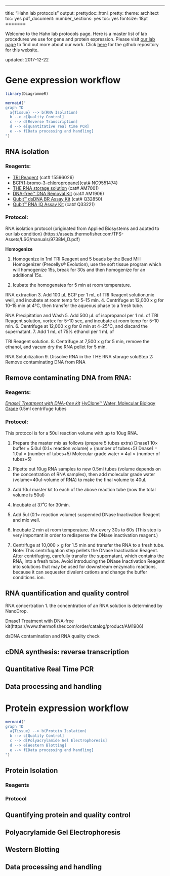 ---
title: "Hahn lab protocols"
output:
  prettydoc::html_pretty:
    theme: architect
    toc: yes
  pdf_document:
    number_sections: yes
    toc: yes
fontsize: 18pt
=======

Welcome to the Hahn lab protocols page. Here is a master list of lab procedures we use for gene and protein expression. Please visit [our lab page](http://entomology.ifas.ufl.edu/hahn/lab/) to find out more about our work. Click [here](https://github.com/adnguyen/Hahn_lab_protocols) for the github repository for this website.  

updated: 2017-12-22  

# Gene expression workflow   

```r
library(DiagrammeR)

mermaid("
graph TD
  a{Tissue} --> b(RNA Isolation) 
  b --> c[Quality Control] 
  c --> d[Reverse Transcription] 
  d --> e[quantitative real time PCR]
  e --> f[Data processing and handling]
")
```
## RNA isolation  

### Reagents:  

* [TRI Reagent](https://www.thermofisher.com/order/catalog/product/15596026) (cat# 15596026)
* [BCP(1-bromo-3-chloropropane)](https://www.fishersci.com/shop/products/bcp-47/nc9551474#?keyword=BCP)(cat# NC9551474)
* [THE RNA storage solution](https://www.thermofisher.com/order/catalog/product/AM7001) (cat# AM7001)
* [DNA-free™ DNA Removal Kit](https://www.thermofisher.com/order/catalog/product/AM1906) (cat# AM1906)
* [Qubit™ dsDNA BR Assay Kit](https://www.thermofisher.com/order/catalog/product/Q32850) (cat# Q32850)
* [Qubit™ RNA IQ Assay Kit](https://www.thermofisher.com/order/catalog/product/Q33221?SID=srch-srp-Q33221) (cat# Q33221)

### Protocol: 

RNA isolation protocol (originated from Applied Biosystems and adpted to our lab condition) (https://assets.thermofisher.com/TFS-Assets/LSG/manuals/9738M_D.pdf)

**Homogenize**   

1. Homogenize in 1ml TRI Reagent and 5 beads by the Bead Mill Homogenizer (Precellys® Evolution), use the soft tissue program which will homogenize 15s, break for 30s and then homogenize for an additional 15s.   

2. Icubate the homogenates for 5 min at room temperature.   

RNA extraction
3. Add 100 μL BCP per 1 mL of TRI Reagent solution,mix well, and incubate at room temp for 5–15 min.
4. Centrifuge at 12,000 x g for 10–15 min at 4°C, then transfer the aqueous phase to a fresh tube.

RNA Precipitation and Wash 
5. Add 500 μL of isopropanol per 1 mL of
TRI Reagent solution, vortex for 5–10 sec, and
incubate at room temp for 5–10 min.
6. Centrifuge at 12,000 x g for 8 min at 4–25°C, and
discard the supernatant.
7. Add 1 mL of 75% ethanol per 1 mL of

TRI Reagent solution.
8. Centrifuge at 7,500 x g for 5 min, remove the ethanol,
and vacum dry the RNA pellet for 5 min.

RNA Solubilization 
9. Dissolve RNA in the THE RNA storage soluStep 2: Remove contaminating DNA from RNA


## Remove contaminating DNA from RNA:
### Reagents:

*[Dnase1 Treatment with DNA-free kit](https://www.thermofisher.com/order/catalog/product/AM1906) 
*[HyClone™ Water, Molecular Biology Grade](https://www.fishersci.com/shop/products/hyclone-water-molecular-biology-grade-6/p-7058038#?keyword=molecular+grade+water)
0.5ml centrifuge tubes


### Protocol:
This protocol is for a 50ul reaction volume with up to 10ug RNA.

1.	Prepare the master mix as follows (prepare 5 tubes extra)
Dnase1 10× buffer       = 5.0ul (0.1× reaction volume) × (number of tubes+5)
Dnase1                        = 1.0ul × (number of tubes+5)
Molecular grade water = 4ul × (number of tubes+5)
2.	Pipette out 10ug RNA samples to new 0.5ml tubes (volume depends on the concentration of RNA samples), then add molecular grade water (volume=40ul-volume of RNA) to make the final volume to 40ul.

3.	Add 10ul master kit to each of the above reaction tube (now the total volume is 50ul)

4.	Incubate at 37˚C for 30min.

5.	Add 5ul (0.1× reaction volume) suspended DNase Inactivation Reagent and mix well.

6.	Incubate 2 min at room temperature. Mix every 30s to 60s (This step is very important in order to redisperse the DNase inactivation reagent.)

7.	Centrifuge at 10,000 × g for 1.5 min and transfer the RNA to a fresh tube.
Note: This centrifugation step pellets the DNase Inactivation Reagent. After centrifuging, carefully transfer the supernatant, which contains the RNA, into a fresh tube. Avoid introducing the DNase Inactivation Reagent into solutions that may be used for downstream enzymatic reactions, because it can sequester divalent cations and change the buffer conditions.
ion.




## RNA quantification and quality control  
RNA concertration
1. the concentration of an RNA solution is determined by NanoDrop.

Dnase1 Treatment with DNA-free kit(https://www.thermofisher.com/order/catalog/product/AM1906) 


dsDNA contamination and RNA quality check


## cDNA synthesis: reverse transcription    





## Quantitative Real Time PCR    

## Data processing and handling  

# Protein expression workflow   

```r
mermaid("
graph TD
  a{Tissue} --> b(Protein Isolation) 
  b --> c[Quality Control] 
  c --> d[Polyacrylamide Gel Electrophoresis] 
  d --> e[Western Blotting]
  e --> f[Data processing and handling]
")
```


## Protein Isolation   

### Reagents   

### Protocol 

## Quantifying protein and quality control   

## Polyacrylamide Gel Electrophoresis   

## Western Blotting  

## Data processing and handling 

